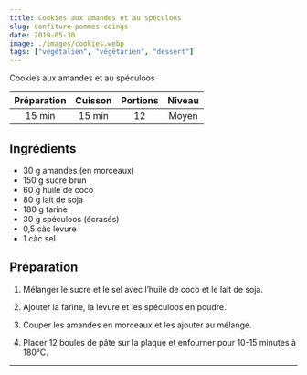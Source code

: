 ```yaml
---
title: Cookies aux amandes et au spéculoos
slug: confiture-pommes-coings
date: 2019-05-30
image: ./images/cookies.webp
tags: ["végétalien", "végétarien", "dessert"]
---
```


<StyledParagraph>Cookies aux amandes et au spéculoos</StyledParagraph>

| Préparation | Cuisson | Portions | Niveau |
| :-: | :-: | :-: | :-: |
| 15 min | 15 min | 12 | Moyen |

## Ingrédients
- <ListItem>30 g amandes (en morceaux)</ListItem>
- <ListItem>150 g sucre brun</ListItem>
- <ListItem>60 g huile de coco</ListItem>
- <ListItem>80 g lait de soja</ListItem>
- <ListItem>180 g farine</ListItem>
- <ListItem>30 g spéculoos (écrasés)</ListItem>
- <ListItem>0,5 càc levure</ListItem>
- <ListItem>1 càc sel</ListItem>

## Préparation

1. Mélanger le sucre et le sel avec l’huile de coco et le lait de soja.

2. Ajouter la farine, la levure et les spéculoos en poudre.

3. Couper les amandes en morceaux et les ajouter au mélange.

4. Placer 12 boules de pâte sur la plaque et enfourner pour 10-15 minutes à 180°C.

---
